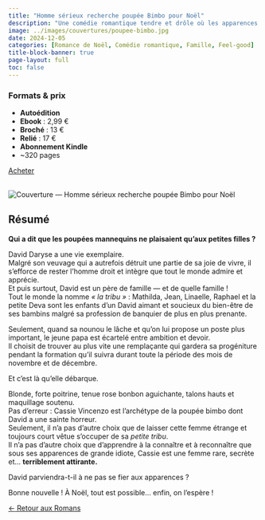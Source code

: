 ---
title: "Homme sérieux recherche poupée Bimbo pour Noël"
description: "Une comédie romantique tendre et drôle où les apparences cachent parfois les plus beaux cadeaux."
image: ../images/couvertures/poupee-bimbo.jpg
date: 2024-12-05
categories: [Romance de Noël, Comédie romantique, Famille, Feel-good]
title-block-banner: true
page-layout: full
toc: false
---

<!-- ===== 1) FORMATS & PRIX EN PREMIER ===== -->
<section class="formats-prix-modern">

<div class="prix-left">
  <h3>Formats & prix</h3>
  <ul>
    <li><strong>Autoédition</strong></li>
    <li><strong>Ebook</strong> : 2,99 €</li>
    <li><strong>Broché</strong> : 13 €</li>
    <li><strong>Relié</strong> : 17 €</li>
    <li><strong>Abonnement Kindle</strong></li>
    <li>~320 pages</li>
  </ul>
</div>

<div class="prix-right">
  <a class="btn btn-primary"
     href="https://amzn.eu/d/aBKWC5A"
     target="_blank" rel="noopener noreferrer" role="button" aria-label="Acheter Homme sérieux recherche poupée Bimbo pour Noël sur Amazon">
     Acheter
  </a>
  <!--
  <a class="btn btn-secondary"
     href="#"
     role="button"
     aria-label="Lire un extrait de Homme sérieux recherche poupée Bimbo pour Noël">
     Lire un extrait
  </a>-->
  <br></br>
</div>

</section>

<!-- ===== 2) DEUX COLONNES (PHOTO À GAUCHE, TEXTE À DROITE) ===== -->
<section class="book-two-col reverse">

<div class="book-cover">
  <img src="../images/couvertures/poupee-bimbo.jpg" alt="Couverture — Homme sérieux recherche poupée Bimbo pour Noël">
</div>

<div class="resume">

## Résumé

**Qui a dit que les poupées mannequins ne plaisaient qu'aux petites filles ?**

David Daryse a une vie exemplaire.  
Malgré son veuvage qui a autrefois détruit une partie de sa joie de vivre, il s'efforce de rester l'homme droit et intègre que tout le monde admire et apprécie.  
Et puis surtout, David est un père de famille — et de quelle famille !  
Tout le monde la nomme *« la tribu »* : Mathilda, Jean, Linaelle, Raphael et la petite Deva sont les enfants d'un David aimant et soucieux du bien-être de ses bambins malgré sa profession de banquier de plus en plus prenante.

Seulement, quand sa nounou le lâche et qu'on lui propose un poste plus important, le jeune papa est écartelé entre ambition et devoir.  
Il choisit de trouver au plus vite une remplaçante qui gardera sa progéniture pendant la formation qu'il suivra durant toute la période des mois de novembre et de décembre.

Et c'est là qu'elle débarque.

Blonde, forte poitrine, tenue rose bonbon aguichante, talons hauts et maquillage soutenu.  
Pas d'erreur : Cassie Vincenzo est l'archétype de la poupée bimbo dont David a une sainte horreur.  
Seulement, il n'a pas d'autre choix que de laisser cette femme étrange et toujours court vêtue s'occuper de sa *petite tribu*.  
Il n'a pas d'autre choix que d'apprendre à la connaître et à reconnaître que sous ses apparences de grande idiote, Cassie est une femme rare, secrète et... **terriblement attirante.**

David parviendra-t-il à ne pas se fier aux apparences ?

Bonne nouvelle ! À Noël, tout est possible... enfin, on l’espère !

</div>

</section>

<!-- ===== 3) RETOUR ===== -->
<div class="back-home">
  <a href="../romans/index.qmd" class="btn-back" role="button" aria-label="Retour aux Romans">
    <span class="arrow">←</span> Retour aux Romans
  </a>
</div>
